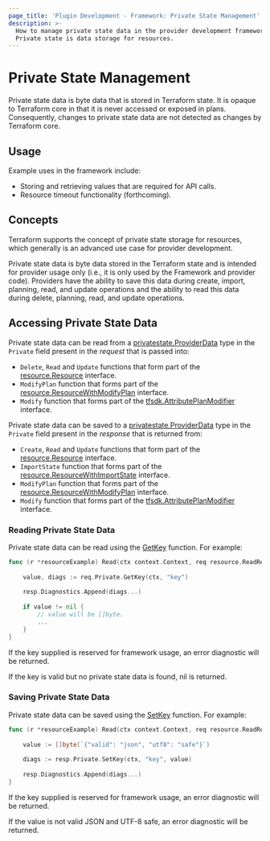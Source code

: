 ```yaml
---
page_title: 'Plugin Development - Framework: Private State Management'
description: >-
  How to manage private state data in the provider development framework.
  Private state is data storage for resources.
---
```


# Private State Management

Private state data is byte data that is stored in Terraform state. It is opaque to Terraform core in that it is never
accessed or exposed in plans. Consequently, changes to private state data are not detected as changes by Terraform core.

## Usage

Example uses in the framework include:

* Storing and retrieving values that are required for API calls.
* Resource timeout functionality (forthcoming).

## Concepts

Terraform supports the concept of private state storage for resources, which generally is an advanced use case for 
provider development.

Private state data is byte data stored in the Terraform state and is intended for provider usage only (i.e., it is only
used by the Framework and provider code). Providers have the ability to save this data during create, import, planning, 
read, and update operations and the ability to read this data during delete, planning, read, and update operations.

## Accessing Private State Data

Private state data can be read from a [privatestate.ProviderData](https://pkg.go.dev/github.com/hashicorp/terraform-plugin-framework/internal/privatestate#ProviderData) 
type in the `Private` field present in the _request_ that is passed into:

* `Delete`, `Read` and `Update` functions that form part of the [resource.Resource](https://pkg.go.dev/github.com/hashicorp/terraform-plugin-framework/resource#Resource) interface.
* `ModifyPlan` function that forms part of the [resource.ResourceWithModifyPlan](https://pkg.go.dev/github.com/hashicorp/terraform-plugin-framework/resource#ResourceWithModifyPlan) interface.
* `Modify` function that forms part of the [tfsdk.AttributePlanModifier](https://pkg.go.dev/github.com/hashicorp/terraform-plugin-framework/tfsdk#AttributePlanModifier) interface.

Private state data can be saved to a [privatestate.ProviderData](https://pkg.go.dev/github.com/hashicorp/terraform-plugin-framework/internal/privatestate#ProviderData) 
type in the `Private` field present in the _response_ that is returned from:

* `Create`, `Read` and `Update` functions that form part of the [resource.Resource](https://pkg.go.dev/github.com/hashicorp/terraform-plugin-framework/resource#Resource) interface.
* `ImportState` function that forms part of the [resource.ResourceWithImportState](https://pkg.go.dev/github.com/hashicorp/terraform-plugin-framework/resource#ResourceWithImportState) interface.
* `ModifyPlan` function that forms part of the [resource.ResourceWithModifyPlan](https://pkg.go.dev/github.com/hashicorp/terraform-plugin-framework/resource#ResourceWithModifyPlan) interface.
* `Modify` function that forms part of the [tfsdk.AttributePlanModifier](https://pkg.go.dev/github.com/hashicorp/terraform-plugin-framework/tfsdk#AttributePlanModifier) interface.

### Reading Private State Data

Private state data can be read using the [GetKey](https://pkg.go.dev/github.com/hashicorp/terraform-plugin-framework/internal/privatestate#ProviderData.GetKey)
function. For example:

```go
func (r *resourceExample) Read(ctx context.Context, req resource.ReadRequest, resp *resource.ReadResponse) {
    
	value, diags := req.Private.GetKey(ctx, "key")
	
	resp.Diagnostics.Append(diags...)
	
	if value != nil {
		// value will be []byte.
	    ...	
    }
}
```

If the key supplied is reserved for framework usage, an error diagnostic will be returned.

If the key is valid but no private state data is found, nil is returned.

### Saving Private State Data

Private state data can be saved using the [SetKey](https://pkg.go.dev/github.com/hashicorp/terraform-plugin-framework/internal/privatestate#ProviderData.SetKey)
function. For example:

```go
func (r *resourceExample) Read(ctx context.Context, req resource.ReadRequest, resp *resource.ReadResponse) {
    
	value := []byte(`{"valid": "json", "utf8": "safe"}`)
	
	diags := resp.Private.SetKey(ctx, "key", value)
	
	resp.Diagnostics.Append(diags...)
}
```

If the key supplied is reserved for framework usage, an error diagnostic will be returned.

If the value is not valid JSON and UTF-8 safe, an error diagnostic will be returned.

